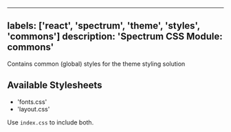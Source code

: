 

---
labels: ['react', 'spectrum', 'theme', 'styles', 'commons']
description: 'Spectrum CSS Module: commons'
---

Contains common (global) styles for the theme styling solution

## Available Stylesheets

- 'fonts.css'
- 'layout.css'

Use `index.css` to include both.
